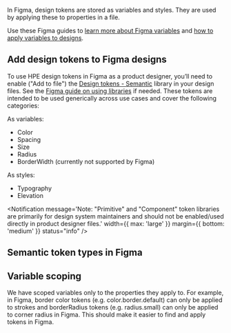 
<BetaNotification />

In Figma, design tokens are stored as variables and styles. They are used by applying these to properties in a file.

Use these Figma guides to [learn more about Figma variables](https://help.figma.com/hc/en-us/articles/15339657135383-Guide-to-variables-in-Figma) and [how to apply variables to designs](https://help.figma.com/hc/en-us/articles/15343107263511-Apply-variables-to-designs).

## Add design tokens to Figma designs

To use HPE design tokens in Figma as a product designer, you’ll need to enable ("Add to file") the [Design tokens - Semantic](https://www.figma.com/design/vH5MOEoXU5Kv7qWvBqiUC2/Design-Tokens---Semantic?node-id=0-1&t=geiVllvWWwqLWpfD-1) library in your design files. See the [Figma guide on using libraries](https://help.figma.com/hc/en-us/articles/360041051154-Guide-to-libraries-in-Figma) if needed. These tokens are intended to be used generically across use cases and cover the following categories:

As variables:

- Color
- Spacing
- Size
- Radius
- BorderWidth (currently not supported by Figma)

As styles:

- Typography
- Elevation

<Notification
  message='Note: "Primitive" and "Component" token libraries are primarily for design system maintainers and should not be enabled/used directly in product designer files.'
  width={{ max: 'large' }}
  margin={{ bottom: 'medium' }}
  status="info"
/>

## Semantic token types in Figma

<TokenTypes />

## Variable scoping

We have scoped variables only to the properties they apply to. For example, in Figma, border color tokens (e.g. color.border.default) can only be applied to strokes and borderRadius tokens (e.g. radius.small) can only be applied to corner radius in Figma. This should make it easier to find and apply tokens in Figma.
